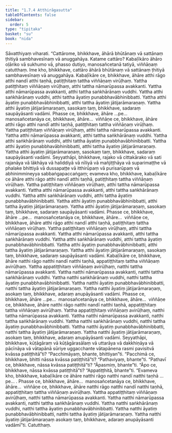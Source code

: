 ```yaml
---
title: "1.7.4 Atthirāgasutta"
tableOfContents: false
sidebar:
  order: 5
type: "tipitaka"
basket: "su"
book: "nida"
---
```



<DynamicBreadcrumb />

<Division number="64" book="nida">

<Paragraph number="456" book="nida">
Sāvatthiyaṃ viharati. “Cattārome, bhikkhave, āhārā bhūtānaṃ vā sattānaṃ ṭhitiyā sambhavesīnaṃ vā anuggahāya. Katame cattāro? Kabaḷīkāro āhāro oḷāriko vā sukhumo vā, phasso dutiyo, manosañcetanā tatiyā, viññāṇaṃ catutthaṃ. Ime kho, bhikkhave, cattāro āhārā bhūtānaṃ vā sattānaṃ ṭhitiyā sambhavesīnaṃ vā anuggahāya.
</Paragraph>

<Paragraph number="457" book="nida">
Kabaḷīkāre ce, bhikkhave, āhāre atthi rāgo atthi nandī atthi taṇhā, patiṭṭhitaṃ tattha viññāṇaṃ virūḷhaṃ. Yattha patiṭṭhitaṃ viññāṇaṃ virūḷhaṃ, atthi tattha nāmarūpassa avakkanti. Yattha atthi nāmarūpassa avakkanti, atthi tattha saṅkhārānaṃ vuddhi. Yattha atthi saṅkhārānaṃ vuddhi, atthi tattha āyatiṃ punabbhavābhinibbatti. Yattha atthi āyatiṃ punabbhavābhinibbatti, atthi tattha āyatiṃ jātijarāmaraṇaṃ. Yattha atthi āyatiṃ jātijarāmaraṇaṃ, sasokaṃ taṃ, bhikkhave, sadaraṃ saupāyāsanti vadāmi.
</Paragraph>

<Paragraph number="458" book="nida">
Phasse ce, bhikkhave, āhāre …pe…  manosañcetanāya ce, bhikkhave, āhāre…  viññāṇe ce, bhikkhave, āhāre atthi rāgo atthi nandī atthi taṇhā, patiṭṭhitaṃ tattha viññāṇaṃ virūḷhaṃ. Yattha patiṭṭhitaṃ viññāṇaṃ virūḷhaṃ, atthi tattha nāmarūpassa avakkanti. Yattha atthi nāmarūpassa avakkanti, atthi tattha saṅkhārānaṃ vuddhi. Yattha atthi saṅkhārānaṃ vuddhi, atthi tattha āyatiṃ punabbhavābhinibbatti. Yattha atthi āyatiṃ punabbhavābhinibbatti, atthi tattha āyatiṃ jātijarāmaraṇaṃ. Yattha atthi āyatiṃ jātijarāmaraṇaṃ, sasokaṃ taṃ, bhikkhave, sadaraṃ saupāyāsanti vadāmi.
</Paragraph>

<Paragraph number="459" book="nida">
Seyyathāpi, bhikkhave, rajako vā cittakārako vā sati rajanāya vā lākhāya vā haliddiyā vā nīliyā vā mañjiṭṭhāya vā suparimaṭṭhe vā phalake bhittiyā vā dussapaṭṭe vā itthirūpaṃ vā purisarūpaṃ vā abhinimmineyya sabbaṅgapaccaṅgaṃ; evameva kho, bhikkhave, kabaḷīkāre ce āhāre atthi rāgo atthi nandī atthi taṇhā, patiṭṭhitaṃ tattha viññāṇaṃ virūḷhaṃ. Yattha patiṭṭhitaṃ viññāṇaṃ virūḷhaṃ, atthi tattha nāmarūpassa avakkanti. Yattha atthi nāmarūpassa avakkanti, atthi tattha saṅkhārānaṃ vuddhi. Yattha atthi saṅkhārānaṃ vuddhi, atthi tattha āyatiṃ punabbhavābhinibbatti. Yattha atthi āyatiṃ punabbhavābhinibbatti, atthi tattha āyatiṃ jātijarāmaraṇaṃ. Yattha atthi āyatiṃ jātijarāmaraṇaṃ, sasokaṃ taṃ, bhikkhave, sadaraṃ saupāyāsanti vadāmi.
</Paragraph>

<Paragraph number="460" book="nida">
Phasse ce, bhikkhave, āhāre …pe…  manosañcetanāya ce, bhikkhave, āhāre…  viññāṇe ce, bhikkhave, āhāre atthi rāgo atthi nandī atthi taṇhā, patiṭṭhitaṃ tattha viññāṇaṃ virūḷhaṃ. Yattha patiṭṭhitaṃ viññāṇaṃ virūḷhaṃ, atthi tattha nāmarūpassa avakkanti. Yattha atthi nāmarūpassa avakkanti, atthi tattha saṅkhārānaṃ vuddhi. Yattha atthi saṅkhārānaṃ vuddhi, atthi tattha āyatiṃ punabbhavābhinibbatti. Yattha atthi āyatiṃ punabbhavābhinibbatti, atthi tattha āyatiṃ jātijarāmaraṇaṃ. Yattha atthi āyatiṃ jātijarāmaraṇaṃ, sasokaṃ taṃ, bhikkhave, sadaraṃ saupāyāsanti vadāmi.
</Paragraph>

<Paragraph number="461" book="nida">
Kabaḷīkāre ce, bhikkhave, āhāre natthi rāgo natthi nandī natthi taṇhā, appatiṭṭhitaṃ tattha viññāṇaṃ avirūḷhaṃ. Yattha appatiṭṭhitaṃ viññāṇaṃ avirūḷhaṃ, natthi tattha nāmarūpassa avakkanti. Yattha natthi nāmarūpassa avakkanti, natthi tattha saṅkhārānaṃ vuddhi. Yattha natthi saṅkhārānaṃ vuddhi, natthi tattha āyatiṃ punabbhavābhinibbatti. Yattha natthi āyatiṃ punabbhavābhinibbatti, natthi tattha āyatiṃ jātijarāmaraṇaṃ. Yattha natthi āyatiṃ jātijarāmaraṇaṃ, asokaṃ taṃ, bhikkhave, adaraṃ anupāyāsanti vadāmi.
</Paragraph>

<Paragraph number="462" book="nida">
Phasse ce, bhikkhave, āhāre …pe…  manosañcetanāya ce, bhikkhave, āhāre…  viññāṇe ce, bhikkhave, āhāre natthi rāgo natthi nandī natthi taṇhā, appatiṭṭhitaṃ tattha viññāṇaṃ avirūḷhaṃ. Yattha appatiṭṭhitaṃ viññāṇaṃ avirūḷhaṃ, natthi tattha nāmarūpassa avakkanti. Yattha natthi nāmarūpassa avakkanti, natthi tattha saṅkhārānaṃ vuddhi. Yattha natthi saṅkhārānaṃ vuddhi, natthi tattha āyatiṃ punabbhavābhinibbatti. Yattha natthi āyatiṃ punabbhavābhinibbatti, natthi tattha āyatiṃ jātijarāmaraṇaṃ. Yattha natthi āyatiṃ jātijarāmaraṇaṃ, asokaṃ taṃ, bhikkhave, adaraṃ anupāyāsanti vadāmi.
</Paragraph>

<Paragraph number="463" book="nida">
Seyyathāpi, bhikkhave, kūṭāgāraṃ vā kūṭāgārasālaṃ vā uttarāya vā dakkhiṇāya vā pācīnāya vā vātapānā sūriye uggacchante vātapānena rasmi pavisitvā kvāssa patiṭṭhitā”ti? “Pacchimāyaṃ, bhante, bhittiyan”ti. “Pacchimā ce, bhikkhave, bhitti nāssa kvāssa patiṭṭhitā”ti? “Pathaviyaṃ, bhante”ti. “Pathavī ce, bhikkhave, nāssa kvāssa patiṭṭhitā”ti? “Āpasmiṃ, bhante”ti. “Āpo ce, bhikkhave, nāssa kvāssa patiṭṭhitā”ti? “Appatiṭṭhitā, bhante”ti. “Evameva kho, bhikkhave, kabaḷīkāre ce āhāre natthi rāgo natthi nandī natthi taṇhā …pe… .
</Paragraph>

<Paragraph number="464" book="nida">
Phasse ce, bhikkhave, āhāre…  manosañcetanāya ce, bhikkhave, āhāre…  viññāṇe ce, bhikkhave, āhāre natthi rāgo natthi nandī natthi taṇhā, appatiṭṭhitaṃ tattha viññāṇaṃ avirūḷhaṃ. Yattha appatiṭṭhitaṃ viññāṇaṃ avirūḷhaṃ, natthi tattha nāmarūpassa avakkanti. Yattha natthi nāmarūpassa avakkanti, natthi tattha saṅkhārānaṃ vuddhi. Yattha natthi saṅkhārānaṃ vuddhi, natthi tattha āyatiṃ punabbhavābhinibbatti. Yattha natthi āyatiṃ punabbhavābhinibbatti, natthi tattha āyatiṃ jātijarāmaraṇaṃ. Yattha natthi āyatiṃ jātijarāmaraṇaṃ asokaṃ taṃ, bhikkhave, adaraṃ anupāyāsanti vadāmī”ti.

</Paragraph>
</Division>

<Paragraph number="465" type="center" book="nida">
Catutthaṃ.
</Paragraph>